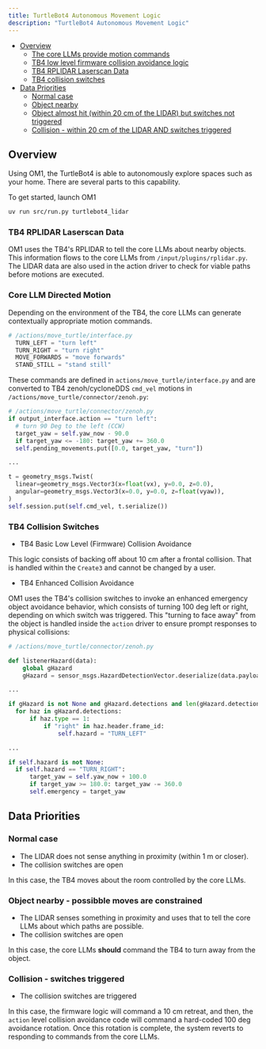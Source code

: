 ```yaml
---
title: TurtleBot4 Autonomous Movement Logic
description: "TurtleBot4 Autonomous Movement Logic"
---
```


- [Overview](#overview)
  * [The core LLMs provide motion commands](#the-core-llms-provide-motion-commands)
  * [TB4 low level firmware collision avoidance logic](#tb4-low-level-firmware-collision-avoidance-logic)
  * [TB4 RPLIDAR Laserscan Data](#tb4-rplidar-laserscan-data)
  * [TB4 collision switches](#tb4-collision-switches)
- [Data Priorities](#data-priorities)
  * [Normal case](#normal-case)
  * [Object nearby](#object-nearby)
  * [Object almost hit (within 20 cm of the LIDAR) but switches not triggered](#object-almost-hit--within-20-cm-of-the-lidar--but-switches-not-triggered)
  * [Collision - within 20 cm of the LIDAR AND switches triggered](#collision---within-20-cm-of-the-lidar-and-switches-triggered)

## Overview

Using OM1, the TurtleBot4 is able to autonomously explore spaces such as your home. There are several parts to this capability.

To get started, launch OM1

```bash Run OM1 turtlebot4 agent
uv run src/run.py turtlebot4_lidar
```

### TB4 RPLIDAR Laserscan Data

OM1 uses the TB4's RPLIDAR to tell the core LLMs about nearby objects. This information flows to the core LLMs from `/input/plugins/rplidar.py`. The LIDAR data are also used in the action driver to check for viable paths before motions are executed. 

### Core LLM Directed Motion

Depending on the environment of the TB4, the core LLMs can generate contextually appropriate motion commands. 

```py
# /actions/move_turtle/interface.py
  TURN_LEFT = "turn left"
  TURN_RIGHT = "turn right"
  MOVE_FORWARDS = "move forwards"
  STAND_STILL = "stand still"
```
These commands are defined in `actions/move_turtle/interface.py` and are converted to TB4 zenoh/cycloneDDS `cmd_vel` motions in `/actions/move_turtle/connector/zenoh.py`:

```py
# /actions/move_turtle/connector/zenoh.py
if output_interface.action == "turn left":
  # turn 90 Deg to the left (CCW)
  target_yaw = self.yaw_now - 90.0
  if target_yaw <= -180: target_yaw += 360.0
  self.pending_movements.put([0.0, target_yaw, "turn"])

...

t = geometry_msgs.Twist(
  linear=geometry_msgs.Vector3(x=float(vx), y=0.0, z=0.0),
  angular=geometry_msgs.Vector3(x=0.0, y=0.0, z=float(vyaw)),
)
self.session.put(self.cmd_vel, t.serialize())
```

### TB4 Collision Switches

* TB4 Basic Low Level (Firmware) Collision Avoidance

This logic consists of backing off about 10 cm after a frontal collision. That is handled within the `Create3` and cannot be changed by a user.

* TB4 Enhanced Collision Avoidance

OM1 uses the TB4's collision switches to invoke an enhanced emergency object avoidance behavior, which consists of turning 100 deg left or right, depending on which switch was triggered. This "turning to face away" from the object is handled inside the `action` driver to ensure prompt responses to physical collisions:

```py
# /actions/move_turtle/connector/zenoh.py

def listenerHazard(data):
    global gHazard
    gHazard = sensor_msgs.HazardDetectionVector.deserialize(data.payload.to_bytes())

...

if gHazard is not None and gHazard.detections and len(gHazard.detections) > 0:
  for haz in gHazard.detections:
      if haz.type == 1:
          if "right" in haz.header.frame_id:
              self.hazard = "TURN_LEFT"

...

if self.hazard is not None:
  if self.hazard == "TURN_RIGHT":
      target_yaw = self.yaw_now + 100.0
      if target_yaw >= 180.0: target_yaw -= 360.0
      self.emergency = target_yaw
```

## Data Priorities

### Normal case

* The LIDAR does not sense anything in proximity (within 1 m or closer).
* The collision switches are open

In this case, the TB4 moves about the room controlled by the core LLMs. 

### Object nearby - possibble moves are constrained

* The LIDAR senses something in proximity and uses that to tell the core LLMs about which paths are possible.
* The collision switches are open

In this case, the core LLMs **should** command the TB4 to turn away from the object. 

### Collision - switches triggered

* The collision switches are triggered

In this case, the firmware logic will command a 10 cm retreat, and then, the `action` level collision avoidance code will command a hard-coded 100 deg avoidance rotation. Once this rotation is complete, the system reverts to responding to commands from the core LLMs. 
